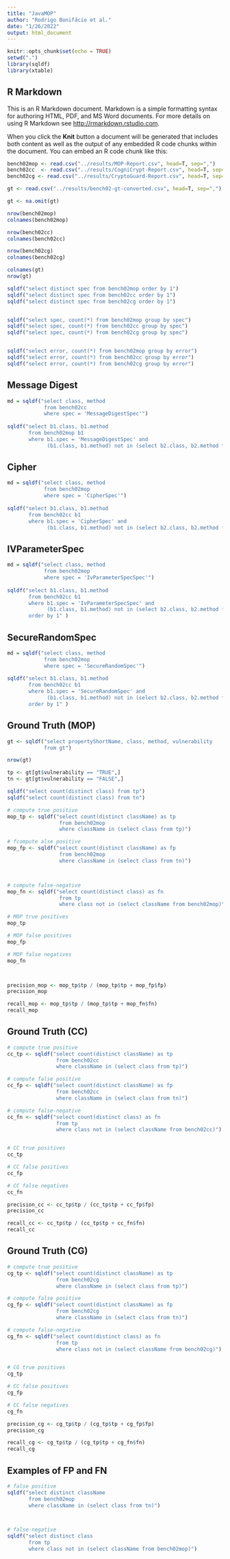 ```yaml
---
title: "JavaMOP"
author: "Rodrigo Bonifácio et al."
date: "1/26/2022"
output: html_document
---
```


```r
knitr::opts_chunk$set(echo = TRUE)
setwd(".")
library(sqldf)
library(xtable)
```

## R Markdown

This is an R Markdown document. Markdown is a simple formatting syntax for authoring HTML, PDF, and MS Word documents. For more details on using R Markdown see <http://rmarkdown.rstudio.com>.

When you click the **Knit** button a document will be generated that includes both content as well as the output of any embedded R code chunks within the document. You can embed an R code chunk like this:

```r
bench02mop <- read.csv("../results/MOP-Report.csv", head=T, sep=",")
bench02cc  <- read.csv("../results/CogniCrypt-Report.csv", head=T, sep=",")
bench02cg <- read.csv("../results/CryptoGuard-Report.csv", head=T, sep=",")

gt <- read.csv("../results/bench02-gt-converted.csv", head=T, sep=",")

gt <- na.omit(gt)

nrow(bench02mop)
colnames(bench02mop)

nrow(bench02cc)
colnames(bench02cc)

nrow(bench02cg)
colnames(bench02cg)

colnames(gt)
nrow(gt)
```

```r
sqldf("select distinct spec from bench02mop order by 1")
sqldf("select distinct spec from bench02cc order by 1")
sqldf("select distinct spec from bench02cg order by 1")


sqldf("select spec, count(*) from bench02mop group by spec")
sqldf("select spec, count(*) from bench02cc group by spec")
sqldf("select spec, count(*) from bench02cg group by spec")


sqldf("select error, count(*) from bench02mop group by error")
sqldf("select error, count(*) from bench02cc group by error")
sqldf("select error, count(*) from bench02cg group by error")
```

## Message Digest

```r
md = sqldf("select class, method 
            from bench02cc 
            where spec = 'MessageDigestSpec'")
            
sqldf("select b1.class, b1.method 
       from bench02mop b1 
       where b1.spec = 'MessageDigestSpec' and 
             (b1.class, b1.method) not in (select b2.class, b2.method from md b2)")
```

## Cipher

```r
md = sqldf("select class, method 
            from bench02mop
            where spec = 'CipherSpec'")
            
sqldf("select b1.class, b1.method 
       from bench02cc b1 
       where b1.spec = 'CipherSpec' and 
             (b1.class, b1.method) not in (select b2.class, b2.method from md b2)")
```

## IVParameterSpec

```r
md = sqldf("select class, method 
            from bench02mop
            where spec = 'IvParameterSpecSpec'")
            
sqldf("select b1.class, b1.method 
       from bench02cc b1 
       where b1.spec = 'IvParameterSpecSpec' and 
             (b1.class, b1.method) not in (select b2.class, b2.method from md b2)
       order by 1" )
```


## SecureRandomSpec

```r
md = sqldf("select class, method 
            from bench02mop
            where spec = 'SecureRandomSpec'")
            
sqldf("select b1.class, b1.method 
       from bench02cc b1 
       where b1.spec = 'SecureRandomSpec' and 
             (b1.class, b1.method) not in (select b2.class, b2.method from md b2)
       order by 1" )
```


## Ground Truth (MOP)

```r
gt <- sqldf("select propertyShortName, class, method, vulnerability 
            from gt")

nrow(gt)

tp <- gt[gt$vulnerability == "TRUE",]
tn <- gt[gt$vulnerability == "FALSE",]

sqldf("select count(distinct class) from tp")
sqldf("select count(distinct class) from tn")

# compute true positive 
mop_tp <- sqldf("select count(distinct className) as tp
                 from bench02mop 
                 where className in (select class from tp)")

# fcompute alse positive 
mop_fp <- sqldf("select count(distinct className) as fp
                 from bench02mop 
                 where className in (select class from tn)")



# compute false-negative  
mop_fn <- sqldf("select count(distinct class) as fn
                 from tp 
                 where class not in (select className from bench02mop)")

# MOP true positives
mop_tp

# MOP false positives
mop_fp

# MOP false negatives
mop_fn



precision_mop <- mop_tp$tp / (mop_tp$tp + mop_fp$fp)
precision_mop

recall_mop <- mop_tp$tp / (mop_tp$tp + mop_fn$fn)
recall_mop
```


## Ground Truth (CC)

```r
# compute true positive 
cc_tp <- sqldf("select count(distinct className) as tp
                from bench02cc
                where className in (select class from tp)")

# compute false positive 
cc_fp <- sqldf("select count(distinct className) as fp
                from bench02cc
                where className in (select class from tn)")

# compute false-negative  
cc_fn <- sqldf("select count(distinct class) as fn
                from tp 
                where class not in (select className from bench02cc)")


# CC true positives
cc_tp

# CC false positives
cc_fp

# CC false negatives
cc_fn

precision_cc <- cc_tp$tp / (cc_tp$tp + cc_fp$fp)
precision_cc

recall_cc <- cc_tp$tp / (cc_tp$tp + cc_fn$fn)
recall_cc
```

## Ground Truth (CG)

```r
# compute true positive 
cg_tp <- sqldf("select count(distinct className) as tp
                from bench02cg
                where className in (select class from tp)")

# compute false positive 
cg_fp <- sqldf("select count(distinct className) as fp
                from bench02cg
                where className in (select class from tn)")

# compute false-negative  
cg_fn <- sqldf("select count(distinct class) as fn
                from tp 
                where class not in (select className from bench02cg)")


# CG true positives
cg_tp

# CC false positives
cg_fp

# CC false negatives
cg_fn

precision_cg <- cg_tp$tp / (cg_tp$tp + cg_fp$fp)
precision_cg

recall_cg <- cg_tp$tp / (cg_tp$tp + cg_fn$fn)
recall_cg
```

## Examples of FP and FN 

```r
# false positive 
sqldf("select distinct className
       from bench02mop 
       where className in (select class from tn)")



# false-negative  
sqldf("select distinct class
       from tp 
       where class not in (select className from bench02mop)")
```

